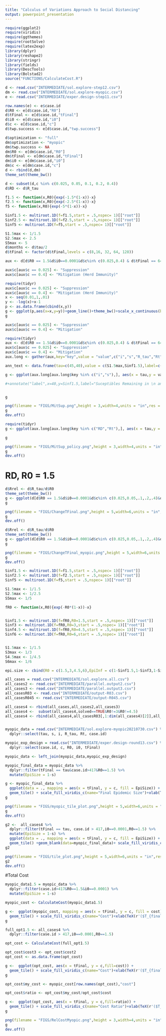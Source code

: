 ```yaml
---
title: "Calculus of Variations Approach to Social Distancing"
output: powerpoint_presentation
---
```


```r
require(ggplot2)
require(viridis)
require(ggthemes)
require(rootSolve)
require(latex2exp)
library(dplyr)
library(reshape2)
library(stringr)
library(fields)
library(DescTools)
library(Bolstad2)
source("FUNCTIONS/CalculateCost.R")
```

```r
d <- read.csv("INTERMEDIATE/sol.explore-step12.csv")
dm <- read.csv("INTERMEDIATE/sol.explore-myopic.csv")
e <- read.csv("INTERMEDIATE/exper.design-step11.csv")
```

```r
row.names(e) <- e$case.id
d$R0 <- e[d$case.id,"R0"]
d$tFinal <- e[d$case.id,"tFinal"]
d$i0 <- e[d$case.id,"i0"]
d$c <- e[d$case.id,"c"]
d$twp.success <- e[d$case.id,"twp.success"]

d$optimization <- "full"
dm$optimization <- "myopic"
dm$twp.success <- NA
dm$R0 <- e[dm$case.id,"R0"]
dm$tFinal <- e[dm$case.id,"tFinal"]
dm$i0 <- e[dm$case.id,"i0"]
dm$c <- e[dm$case.id,"c"]
d <- rbind(d,dm)
theme_set(theme_bw())
```

```r
d <- subset(d,c %in% c(0.025, 0.05, 0.1, 0.2, 0.4))
d$RD <- d$R_tau
```


```r
f1.5 <- function(x,R0){exp(-1.5*(1-x))-x}
f2.5 <- function(x,R0){exp(-2.5*(1-x))-x}
f5 <- function(x,R0){exp(-5*(1-x))-x}
```
```r

Sinf1.5 <- multiroot.1D(f=f1.5,start = .5,nspec= 1)[["root"]]
Sinf2.5 <- multiroot.1D(f=f2.5,start = .5,nspec= 1)[["root"]]
Sinf5 <- multiroot.1D(f=f5,start = .5,nspec= 1)[["root"]]

S1.5max <- 1/1.5
S2.5max <- 2.5
S5max <- 5
d$months <- d$tau/2
d$tFinal <- factor(d$tFinal,levels = c(8,16, 32, 64, 128))
```

```r
aux <- d[d$R0 == 1.5&d$i0==0.0001&d$c%in% c(0.025,0.4) & d$tFinal == 64 &d$optimization == "full",]
```

```r
aux$c[aux$c == 0.025] <- "Suppression"
aux$c[aux$c == 0.4] <- "Mitigation (Herd Immunity)"

require(tidyr)
aux$c[aux$c == 0.025] <- "Suppression"
aux$c[aux$c == 0.4] <- "Mitigation (Herd Immunity)"
x <- seq(0.01,1,.01)
y <- -log(x)+x-1
p <- as.data.frame(cbind(x,y))
g <- ggplot(p,aes(x=x,y=y))+geom_line()+theme_bw()+scale_x_continuous(breaks = c(0,.2,.4,.6,.8,1),labels = c(0, "0.2","0.4","0.6","0.8","1"))+xlab("RD")+ylab("g(x)")+xlab("x")+scale_y_continuous(breaks= c(0,1,2,3),labels = c(0, "1", "2","3"))
g
```

```r
aux$c[aux$c == 0.025] <- "Suppression"
aux$c[aux$c == 0.4] <- "Mitigation"

require(tidyr)
aux <- d[d$R0 == 1.5&d$i0==0.0001&d$c%in% c(0.025,0.4) & d$tFinal == 64 &d$optimization == "full",]
aux$c[aux$c == 0.025] <- "Suppression"
aux$c[aux$c == 0.4] <- "Mitigation"
aux.long <- gather(aux,key="key",value = "value",c("i","s","R_tau","Rt","RD"))

ann_text <- data.frame(tau=c(45,40),value = c(S1.5max,Sinf1.5),label=c("Max Suceptibles\n for Herd Immunity","Suceptibles Remaining in \n an Uncontrolled Epidemic"),key=c("s","s"),c=c("Mitigation","Mitigation"))

g <- ggplot(aux.long[aux.long$key %in% c("i","s"),], aes(x = tau,y = value,linetype=key))+geom_line()+xlab(TeX(r'($\tau$)'))+scale_y_continuous(limits = c(0,1))+facet_grid(.~c)+ylab("Proportion of Population")+geom_hline(yintercept=Sinf1.5,linetype="dashed",color="red")+geom_hline(yintercept=S1.5max,linetype="dashed",color="red")+scale_linetype(name="",labels=list(TeX(r'($i$)'),TeX(r'($s$)')))+geom_label(data=ann_text,aes(label=label),size=2.2,label.size = .1,label.padding=unit(.1,"lines"),label.r = unit(.1,"lines"))+theme(legend.position = "bottom")

#+annotate("label",x=40,y=Sinf1.5,label="Suceptibles Remaining in \n an Uncontrolled Epidemic")+annotate("label",x=50,y=S1.5max,c="Mitigation",label="Max Suceptibles\n for Herd Immunity")


g
```

```r
png(filename = "FIGS/MitSup.png",height = 3,width=4,units = "in",res = 800)
g
dev.off()

```

```r

require(tidyr)
g <- ggplot(aux.long[aux.long$key %in% c("RD","Rt"),], aes(x = tau,y = value,linetype = key))+geom_line()+theme_bw()+xlab(TeX(r'($\tau$)'))+scale_y_continuous(limits = c(0,1.5))+facet_grid(.~c)+ylab("")+geom_hline(yintercept=1,linetype="dashed",color="red")+scale_linetype_discrete(name="",breaks=c("RD","Rt"),labels=list(TeX(r'($R_D$)'),TeX(r'($R_{\tau}$)')))+theme(legend.position = "bottom")+ylab("Reproduction Number")

g
```
```r
png(filename = "FIGS/MitSup_policy.png",height = 3,width=4,units = "in",res = 800)
g
dev.off()

```











# RD, R0 = 1.5

```r
d$Rrel <- d$R_tau/d$R0
theme_set(theme_bw())
g <- ggplot(d[d$R0 == 1.5&d$i0==0.0001&d$c%in% c(0.025,0.05,.1,.2,.4)&d$optimization=="full",], aes(x = tau,y = RD,group = c,color=as.factor(c)))+geom_line()+facet_grid(.~tFinal,scales="free_x",space="free")+theme(legend.position = "bottom")+xlab(TeX(r'($\tau$)'))+ylab(TeX(r'($R_D$)'))+scale_y_continuous(limits = c(0,1.5))+scale_fill_manual(values=viridis(6)[c(5,4,3,2,1)],aesthetics = "color",name="c")+scale_x_continuous(breaks = c(8,16,32,64,128))
g
```
```r
png(filename = "FIGS/ChangeTFinal.png",height = 5,width=6,units = "in",res = 800)
g
dev.off()

```
```r
d$Rrel <- d$R_tau/d$R0
theme_set(theme_bw())
g <- ggplot(d[d$R0 == 1.5&d$i0==0.0001&d$c%in% c(0.025,0.05,.1,.2,.4)&d$optimization=="myopic",], aes(x = tau,y = RD,group = c,color=as.factor(c)))+geom_line()+facet_grid(.~tFinal,scales="free_x",space="free")+theme(legend.position = "bottom")+xlab(TeX(r'($\tau$)'))+ylab(TeX(r'($R_D$)'))+scale_y_continuous(limits = c(0,1.5))+scale_fill_manual(values=viridis(6)[c(5,4,3,2,1)],aesthetics = "color",name="c")+scale_x_continuous(breaks = c(8,16,32,64,128))
g
```
```r
png(filename = "FIGS/ChangeTFinal_myopic.png",height = 5,width=6,units = "in",res = 600)
g
dev.off()

```







```r

Sinf1.5 <- multiroot.1D(f=f1.5,start = .5,nspec= 1)[["root"]]
Sinf2.5 <- multiroot.1D(f=f2.5,start = .5,nspec= 1)[["root"]]
Sinf5 <- multiroot.1D(f=f5,start = .5,nspec= 1)[["root"]]

S1.5max <- 1/1.5
S2.5max <- 1/2.5
S5max <- 1/5
```





```r

fR0 <- function(x,R0){exp(-R0*(1-x))-x}


Sinf1.5 <- multiroot.1D(f=fR0,R0=1.5,start = .5,nspec= 1)[["root"]]
Sinf3 <- multiroot.1D(f=fR0,R0=3,start = .5,nspec= 1)[["root"]]
Sinf4.5 <- multiroot.1D(f=fR0,R0=4.5,start = .5,nspec= 1)[["root"]]
Sinf6 <- multiroot.1D(f=fR0,R0=6,start = .5,nspec= 1)[["root"]]


S1.5max <- 1/1.5
S3max <- 1/3
S4.5max <- 1/4.5
S6max <- 1/6

epi.size <- cbind(R0 = c(1.5,3,4.5,6),EpiInf = c(1-Sinf1.5,1-Sinf3,1-Sinf4.5,1-Sinf6),EpiMin = c(1-S1.5max,1-S3max,1-S4.5max,1-S6max))

all_cases = read.csv("INTERMEDIATE/sol.explore.all.csv")
all_cases2 <- read.csv("INTERMEDIATE/parallel.output2.csv")
all_cases3 <- read.csv("INTERMEDIATE/parallel.output3.csv")
all_casesR03 <- read.csv("INTERMEDIATE/output-R03.csv")
all_casesR045 <- read.csv("INTERMEDIATE/output-R045.csv")

all_cases4 <- rbind(all_cases,all_cases2,all_cases3)
all_cases4 <-  subset(all_cases4,solved==TRUE&R0!=3&R0!=4.5)
all_cases4 <- rbind(all_cases4,all_casesR03[,1:dim(all_cases4)[2]],all_casesR045[,1:dim(all_cases4)[2]])


myopic_data = read.csv("INTERMEDIATE/sol.explore-myopic20210730.csv") %>%
  dplyr::select(tau, s, i, R_tau, Rt, case.id)

myopic_exp_design = read.csv("INTERMEDIATE/exper.design-round13.csv") %>%
  dplyr::select(case.id, c, R0, i0, tFinal)

myopic_data <- left_join(myopic_data,myopic_exp_design)
```

```r
myopic_final_data = myopic_data %>%
  dplyr::filter(tFinal == tau&case.id>417&R0==1.5) %>%
  mutate(EpiSize = 1-s) 
```

```r

g <- myopic_final_data %>%
  ggplot(data = ., mapping = aes(x = tFinal, y = c, fill = EpiSize)) +
  geom_tile() + scale_fill_viridis_c(name="Final Epidemic Size")+xlab(TeX(r'($T_{final}$)'))+theme(legend.position = "bottom")
g
```
```r
png(filename = "FIGS/myopic_tile_plot.png",height = 5,width=6,units = "in",res = 600)
g
dev.off()

```

```r
g2 <-  all_cases4 %>%
  dplyr::filter(tFinal == tau, case.id > 417,i0==0.0001,R0==1.5) %>%
  mutate(EpiSize = 1-s) %>%
  ggplot(data = ., mapping = aes(x = tFinal, y = c, fill = EpiSize)) +
  geom_tile() +geom_blank(data=myopic_final_data)+ scale_fill_viridis_c(name="Final Epidemic Size")+xlab(TeX(r'($T_{final}$)'))+theme(legend.position = "bottom")
g2
```

```r
png(filename = "FIGS/tile_plot.png",height = 5,width=6,units = "in",res = 800)
g2
dev.off()

```
#Total Cost
```r
myopic_data1.5 = myopic_data %>%
  dplyr::filter(case.id>417&R0==1.5&i0==0.0001) %>%
  mutate(EpiSize = 1-s) 
```

```r
myopic_cost <- CalculateCost(myopic_data1.5)
```

```r
g <-  ggplot(myopic_cost, mapping = aes(x = tFinal, y = c, fill = cost)) +
  geom_tile() + scale_fill_viridis_c(name="Cost")+xlab(TeX(r'($T_{final}$)'))+theme(legend.position = "bottom")
g

```

```r
full_opt1.5 <- all_cases4 %>%
  dplyr::filter(case.id > 417,i0==0.0001,R0==1.5)
```

```r
opt_cost <- CalculateCost(full_opt1.5)
```

```r
opt_cost$cost3 <- opt_cost$cost2
opt_cost <- as.data.frame(opt_cost)
```

```r
g <-  ggplot(opt_cost, aes(x = tFinal, y = c,fill=cost)) +
  geom_tile() + scale_fill_viridis_c(name="Cost")+xlab(TeX(r'($T_{final}$)'))+theme(legend.position = "bottom")
g

```
```r
opt_cost$my_cost <- myopic_cost[row.names(opt_cost),"cost"]
```

```r
opt_cost$ratio <- opt_cost$my_cost/opt_cost$cost
```

```r
g <-  ggplot(opt_cost, aes(x = tFinal, y = c,fill=ratio)) +
  geom_tile() + scale_fill_viridis_c(name="Cost Ratio")+xlab(TeX(r'($T_{final}$)'))+theme(legend.position = "bottom")
g
```

```r
png(filename = "FIGS/RelCostMyopic.png",height = 3,width=4,units = "in",res = 800)
g
dev.off()

```



